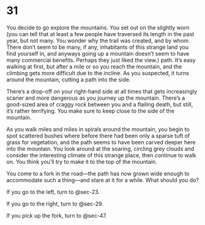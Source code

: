 # 31 {#sec-31}

You decide to go explore the mountains. You set out on the slightly worn (you can tell that at least a few people have traversed its length in the past year, but not many. You wonder why the trail was created, and by whom. There don’t seem to be many, if any, inhabitants of this strange land you find yourself in, and anyways going up a mountain doesn’t seem to have many commercial benefits. Perhaps they just liked the view.) path. It’s easy walking at first, but after a mile or so you reach the mountain, and the climbing gets more difficult due to the incline. As you suspected, it turns around the mountain, cutting a path into the side. 

There’s a drop-off on your right-hand side at all times that gets increasingly scarier and more dangerous as you journey up the mountain. There’s a good-sized area of craggy rock between you and a flailing death, but still, it’s rather terrifying. You make sure to keep close to the side of the mountain. 

As you walk miles and miles in spirals around the mountain, you begin to spot scattered bushes where before there had been only a sparse tuft of grass for vegetation, and the path seems to have been carved deeper here into the mountain. You look around at the soaring, circling grey clouds and consider the interesting climate of this strange place, then continue to walk on. You think you’ll try to make it to the top of the mountain. 

You come to a fork in the road—the path has now grown wide enough to accommodate such a thing—and stare at it for a while. What should you do?

If you go to the left, turn to @sec-23.

If you go to the right, turn to @sec-29.

If you pick up the fork, turn to @sec-47.
 
